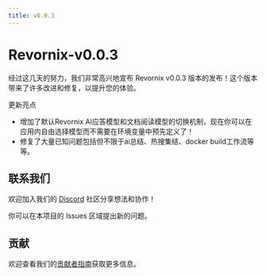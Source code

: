 ```yaml
---
title: v0.0.3
---
```


# Revornix-v0.0.3

经过这几天的努力，我们非常高兴地宣布 Revornix v0.0.3 版本的发布！这个版本带来了许多改进和修复，以提升您的体验。

更新亮点

- 增加了默认Revornix AI应答模型和文档阅读模型的切换机制，现在你可以在应用内自由选择模型而不需要在环境变量中预先定义了！
- 修复了大量已知问题包括但不限于ai总结、热搜集结、docker build工作流等等。

## 联系我们

欢迎加入我们的 [Discord](https://discord.com/invite/3XZfz84aPN) 社区分享想法和协作！

你可以在本项目的 Issues 区域提出新的问题。

## 贡献

欢迎查看我们的[贡献者指南](https://revornix.com/docs/developer/contribute)获取更多信息。
